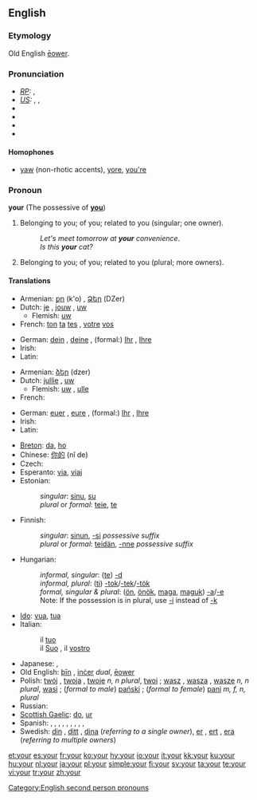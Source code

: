 ==English==

{{rank|out|into|up|57|your|any|what|do}}

===Etymology===
Old English [[eower|ēower]].

===Pronunciation===
* ''[[Received Pronunciation|RP]]:'' {{IPA|/jɔː/}}, {{SAMPA|/jO:/}}
* ''[[General American|US]]:'' {{enPR|yôr}}, {{IPA|/joʊɹ/|/jɔːɹ/}}, {{SAMPA|/jO:r/}}
* {{audio|en-gb-your.ogg|Audio (RP)}}
* {{audio|en-us-your.ogg|Audio (US)}}
* {{audio|en-us-your_unstressed.ogg|Audio (US), unstressed}}
* {{rhymes|ɔː(r)}}

====Homophones====
* [[yaw]] (non-rhotic accents), [[yore]], [[you're]]

===Pronoun===
{{wikipedia}}
'''your''' (The possessive of '''[[you]]''')

# Belonging to you; of you; related to you (singular; one owner).
#: ''Let's meet tomorrow at '''your''' convenience''.
#: ''Is this '''your''' cat?''
# Belonging to you; of you; related to you (plural; more owners).

====Translations====
<!--IMHO, masculine singular translation should suffice; feminine and plurals should be found in the article for masculine singular. --~~~~ -->
{{trans-top|belonging to you (singular; one owner)}}
* Armenian: [[քո]] (k'o) {{i|informal}}, [[Ձեր]] (DZer) {{i|informal}}
* Dutch: [[je#Dutch|je]] {{i|informal}}, [[jouw]] {{i|informal}}, [[uw]] {{i|formal}}
** Flemish: [[uw]] {{i|both formal/informal}}
* French: [[ton#French|ton]] {{m}} [[ta#French|ta]] {{f}} [[tes#French|tes]] {{p}} {{i|informal}}, [[votre]] {{s}} [[vos]] {{p}} {{i|formal}}
{{trans-mid}}
* German: [[dein]] {{m}}, [[deine]] {{f}}, (formal:) [[Ihr]] {{m}}, [[Ihre]] {{f}}
* Irish: {{t-|ga|do|xs=Irish}}
* Latin: {{t+|la|tuus|m}}
{{trans-bottom}}

{{trans-top|belonging to you (plural; more owners)}}
* Armenian: [[ձեր]] (dzer)
* Dutch: [[jullie]] {{i|informal}}, [[uw]] {{i|formal}}
** Flemish: [[uw]] {{i|both formal/informal}}, [[ulle]] {{i|informal}}
* French: {{t+|fr|votre}}
{{trans-mid}}
* German: [[euer]] {{m}}, [[eure]] {{f}}, (formal:) [[Ihr]] {{m}}, [[Ihre]] {{f}}
* Irish: {{t-|ga|bhur|xs=Irish}}
* Latin: {{t+|la|vester|m}}
{{trans-bottom}}

{{trans-top|belonging to you (to be sorted)}}
* [[Breton]]: [[da]], [[ho]]
* Chinese: [[你的]] (nǐ de)
* Czech: {{t+|cs|tvůj|m}}
* Esperanto: [[via]], [[viaj]]
* Estonian:
*: ''singular'': [[sinu]], [[su]]
*: ''plural'' or ''formal'': [[teie]], [[te]]
* Finnish:
*: ''singular'': [[sinun]], [[-si]] ''possessive suffix''
*: ''plural'' or ''formal'': [[teidän]], [[-nne]] ''possessive suffix''
* Hungarian:
*: ''informal, singular'': ([[te]]) [[-d]]
*: ''informal, plural'': ([[ti]]) [[-tok]]/[[-tek]]/[[-tök]]
*: ''formal, singular & plural'': ([[ön]], [[önök]], [[maga]], [[maguk]]) [[-a]]/[[-e]]
*: Note: If the possession is in plural, use [[-i]] instead of [[-k]]
{{trans-mid}}
* [[Ido]]: [[vua]], [[tua]]
* Italian:
*: il [[tuo]] {{m}} {{i|belonging to one person; informal}}
*: il [[Suo]] {{m}}, il [[vostro]] {{m}} {{i|belonging to one person; formal}}
* Japanese: {{t-|ja|あなたの|sc=Jpan}}, {{t-|ja|君の|sc=Jpan}}
* Old English: [[þin|þīn]] {{s}}, [[incer|inċer]] ''dual'', [[eower|ēower]] {{p}}
* Polish: [[twój]] {{m}}, [[twoja]] {{f}}, [[twoje]] ''n, n plural'', [[twoi]] {{m|p}}; [[wasz]] {{m}}, [[wasza]] {{f}}, [[wasze]] ''n, n plural'', [[wasi]] {{m|p}}; (''formal to male'') [[pański]] {{m}}; (''formal to female'') [[pani]] ''m, f, n, plural''
* Russian: {{t+|ru|твой|sc=Cyrl}}
* [[Scottish Gaelic]]: [[do]], [[ur#Scottish Gaelic|ur]]
* Spanish: {{t+|es|tu}}, {{t+|es|tus}}, {{t-|es|vuestro}}, {{t-|es|vuestra}}, {{t-|es|vuestros}}, {{t-|es|vuestras}}, {{t-|es|suyo|m|s}}, {{t-|es|suya|f|s}}, {{t-|es|suyos|m|p}}, {{t-|es|suyas|f|p}}
* Swedish: [[din]] {{c}}, [[ditt]] {{n}}, [[dina]] {{p}} (''referring to a single owner''), [[er]] {{c}}, [[ert]] {{n}}, [[era]] {{p}} (''referring to multiple owners'')
{{trans-bottom}}

[[Category:English second person pronouns]]

[[et:your]]
[[es:your]]
[[fr:your]]
[[ko:your]]
[[hy:your]]
[[io:your]]
[[it:your]]
[[kk:your]]
[[ku:your]]
[[hu:your]]
[[nl:your]]
[[ja:your]]
[[pl:your]]
[[simple:your]]
[[fi:your]]
[[sv:your]]
[[ta:your]]
[[te:your]]
[[vi:your]]
[[tr:your]]
[[zh:your]]
